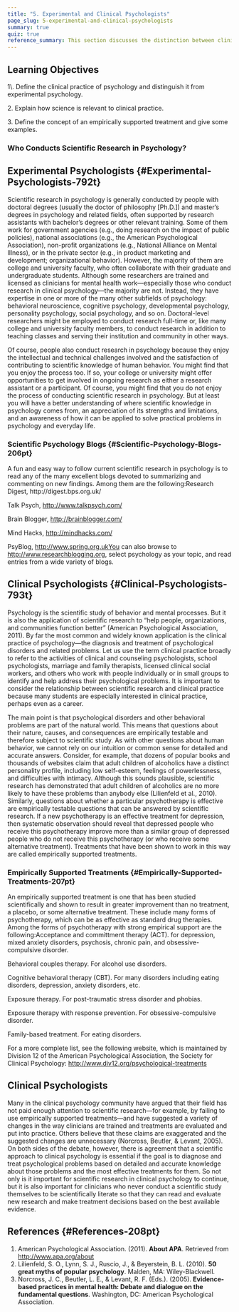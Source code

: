 ```yaml
---
title: "5. Experimental and Clinical Psychologists"
page_slug: 5-experimental-and-clinical-psychologists
summary: true
quiz: true
reference_summary: This section discusses the distinction between clinical and experimental psychology, emphasizing the importance of scientific research in clinical practice. It highlights that most psychological research is conducted by individuals with advanced degrees, primarily in academic settings, and underscores the relevance of empirically supported treatments (ESTs) for effective psychological intervention. Examples of ESTs include Cognitive Behavioral Therapy (CBT) and Exposure Therapy. The text advocates for a scientific approach in clinical psychology, urging clinicians to be scientifically literate to evaluate research and apply evidence-based treatments effectively. Additionally, it suggests resources for staying updated on current psychological research.
---
```

<section className="content-chunk" aria-labelledby="Learning-Objectives-205pt" data-subsection-id="Learning-Objectives-205pt" data-show-header="false">

<h2 className="sr-only" id="Learning-Objectives-205pt">Learning Objectives</h2>

<Info title="Learning Objectives">
1\. Define the clinical practice of psychology and distinguish it from experimental psychology.

2\. Explain how science is relevant to clinical practice.

3\. Define the concept of an empirically supported treatment and give some examples.
</Info>

### Who Conducts Scientific Research in Psychology?

</section>

<section className="content-chunk" aria-labelledby="Experimental-Psychologists-792t" data-subsection-id="Experimental-Psychologists-792t" data-show-header="true">

## Experimental Psychologists \{#Experimental-Psychologists-792t}

Scientific research in psychology is generally conducted by people with doctoral degrees (usually the doctor of philosophy \[Ph.D.\]) and master’s degrees in psychology and related fields, often supported by research assistants with bachelor’s degrees or other relevant training. Some of them work for government agencies (e.g., doing research on the impact of public policies), national associations (e.g., the American Psychological Association), non-profit organizations (e.g., National Alliance on Mental Illness), or in the private sector (e.g., in product marketing and development; organizational behavior). However, the majority of them are college and university faculty, who often collaborate with their graduate and undergraduate students. Although some researchers are trained and licensed as clinicians for mental health work—especially those who conduct research in clinical psychology—the majority are not. Instead, they have expertise in one or more of the many other subfields of psychology: behavioral neuroscience, cognitive psychology, developmental psychology, personality psychology, social psychology, and so on. Doctoral-level researchers might be employed to conduct research full-time or, like many college and university faculty members, to conduct research in addition to teaching classes and serving their institution and community in other ways.

Of course, people also conduct research in psychology because they enjoy the intellectual and technical challenges involved and the satisfaction of contributing to scientific knowledge of human behavior. You might find that you enjoy the process too. If so, your college or university might offer opportunities to get involved in ongoing research as either a research assistant or a participant. Of course, you might find that you do not enjoy the process of conducting scientific research in psychology. But at least you will have a better understanding of where scientific knowledge in psychology comes from, an appreciation of its strengths and limitations, and an awareness of how it can be applied to solve practical problems in psychology and everyday life.

</section>

<section className="content-chunk" aria-labelledby="Scientific-Psychology-Blogs-206pt" data-subsection-id="Scientific-Psychology-Blogs-206pt" data-show-header="true">

### Scientific Psychology Blogs \{#Scientific-Psychology-Blogs-206pt}

<Info title="Scientific Psychology Blogs">
A fun and easy way to follow current scientific research in psychology is to read any of the many excellent blogs devoted to summarizing and commenting on new findings. Among them are the following:Research Digest, http://digest.bps.org.uk/

Talk Psych, http://www.talkpsych.com/

Brain Blogger, http://brainblogger.com/

Mind Hacks, http://mindhacks.com/

PsyBlog, http://www.spring.org.ukYou can also browse to http://www.researchblogging.org, select psychology as your topic, and read entries from a wide variety of blogs.
</Info>

</section>

<section className="content-chunk" aria-labelledby="Clinical-Psychologists-793t" data-subsection-id="Clinical-Psychologists-793t" data-show-header="true">

## Clinical Psychologists \{#Clinical-Psychologists-793t}

Psychology is the scientific study of behavior and mental processes. But it is also the application of scientific research to “help people, organizations, and communities function better” (American Psychological Association, 2011). By far the most common and widely known application is the clinical practice of psychology—the diagnosis and treatment of psychological disorders and related problems. Let us use the term clinical practice broadly to refer to the activities of clinical and counseling psychologists, school psychologists, marriage and family therapists, licensed clinical social workers, and others who work with people individually or in small groups to identify and help address their psychological problems. It is important to consider the relationship between scientific research and clinical practice because many students are especially interested in clinical practice, perhaps even as a career.

The main point is that psychological disorders and other behavioral problems are part of the natural world. This means that questions about their nature, causes, and consequences are empirically testable and therefore subject to scientific study. As with other questions about human behavior, we cannot rely on our intuition or common sense for detailed and accurate answers. Consider, for example, that dozens of popular books and thousands of websites claim that adult children of alcoholics have a distinct personality profile, including low self-esteem, feelings of powerlessness, and difficulties with intimacy. Although this sounds plausible, scientific research has demonstrated that adult children of alcoholics are no more likely to have these problems than anybody else (Lilienfeld et al., 2010). Similarly, questions about whether a particular psychotherapy is effective are empirically testable questions that can be answered by scientific research. If a new psychotherapy is an effective treatment for depression, then systematic observation should reveal that depressed people who receive this psychotherapy improve more than a similar group of depressed people who do not receive this psychotherapy (or who receive some alternative treatment). Treatments that have been shown to work in this way are called empirically supported treatments.

</section>

<section className="content-chunk" aria-labelledby="Empirically-Supported-Treatments-207pt" data-subsection-id="Empirically-Supported-Treatments-207pt" data-show-header="true">

### Empirically Supported Treatments \{#Empirically-Supported-Treatments-207pt}

<Info title="Empirically Supported Treatments">
An empirically supported treatment is one that has been studied scientifically and shown to result in greater improvement than no treatment, a placebo, or some alternative treatment. These include many forms of psychotherapy, which can be as effective as standard drug therapies. Among the forms of psychotherapy with strong empirical support are the following:Acceptance and committment therapy (ACT). for depression, mixed anxiety disorders, psychosis, chronic pain, and obsessive-compulsive disorder.

Behavioral couples therapy. For alcohol use disorders.

Cognitive behavioral therapy (CBT). For many disorders including eating disorders, depression, anxiety disorders, etc.

Exposure therapy. For post-traumatic stress disorder and phobias.

Exposure therapy with response prevention. For obsessive-compulsive disorder.

Family-based treatment. For eating disorders.

For a more complete list, see the following website, which is maintained by Division 12 of the American Psychological Association, the Society for Clinical Psychology: http://www.div12.org/psychological-treatments
</Info>

</section>

<section className="content-chunk" aria-labelledby="Clinical-Psychologists-794t" data-subsection-id="Clinical-Psychologists-794t" data-show-header="false">

<h2 className="sr-only" id="Clinical-Psychologists-794t">Clinical Psychologists</h2>

Many in the clinical psychology community have argued that their field has not paid enough attention to scientific research—for example, by failing to use empirically supported treatments—and have suggested a variety of changes in the way clinicians are trained and treatments are evaluated and put into practice. Others believe that these claims are exaggerated and the suggested changes are unnecessary (Norcross, Beutler, & Levant, 2005). On both sides of the debate, however, there is agreement that a scientific approach to clinical psychology is essential if the goal is to diagnose and treat psychological problems based on detailed and accurate knowledge about those problems and the most effective treatments for them. So not only is it important for scientific research in clinical psychology to continue, but it is also important for clinicians who never conduct a scientific study themselves to be scientifically literate so that they can read and evaluate new research and make treatment decisions based on the best available evidence.

</section>

<section className="content-chunk" aria-labelledby="References-208pt" data-subsection-id="References-208pt" data-show-header="true">

## References \{#References-208pt}

1.  American Psychological Association. (2011). __About APA__. Retrieved from http://www.apa.org/about
2.  Lilienfeld, S. O., Lynn, S. J., Ruscio, J., & Beyerstein, B. L. (2010). __50 great myths of popular psychology__. Malden, MA: Wiley-Blackwell.
3.  Norcross, J. C., Beutler, L. E., & Levant, R. F. (Eds.). (2005). __Evidence-based practices in mental health: Debate and dialogue on the fundamental questions__. Washington, DC: American Psychological Association.

</section>

